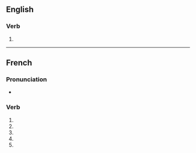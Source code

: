 {{also|particularisé}}
==English==

===Verb===
{{en-verb|particularis}}

# {{alternative spelling of|en|particularize}}

----

==French==

===Pronunciation===
* {{homophones|fr|particularisent|particularises}}

===Verb===
{{head|fr|verb form}}

# {{inflection of|fr|particulariser||1|s|pres|ind}}
# {{inflection of|fr|particulariser||3|s|pres|ind}}
# {{inflection of|fr|particulariser||1|s|pres|sub}}
# {{inflection of|fr|particulariser||3|s|pres|sub}}
# {{inflection of|fr|particulariser||2|s|imp}}